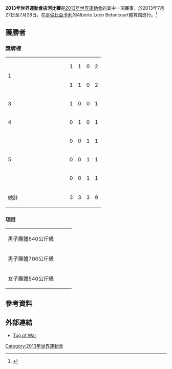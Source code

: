 
'''2013年世界運動會拔河比賽'''是[[2013年世界運動會|2013年世界運動會]]的其中一項賽事，於2013年7月27日至7月28日，在[[哥倫比亞|哥倫比亞]][[卡利|卡利]]的Alberto León Betancourt體育館進行。<ref>{{cite web|url=http://worldgames2013.sportresult.com/NH/en/300/Comp/DetailedScheduleByEvent?sportCode=TW|title=Info System：Schedule / Schedule by  Event（Tug of War）|publisher=worldgames2013.sportresult.com|accessdate=2013-07-29|archive-date=2020-11-30|archive-url=https://web.archive.org/web/20201130232544/http://worldgames2013.sportresult.com/nh/en/300/Comp/DetailedScheduleByEvent?sportCode=TW|dead-url=no}}</ref>

== 獲勝者 ==
=== 獎牌榜 ===
{| {{RankedMedalTable}}
|-
| rowspan=2|1 || width=150  align=left| {{flagIOC2|NED|2013年世界運動會}} || 1 || 1 || 0 || 2
|-
| align=left| {{flagIOC2|SUI|2013年世界運動會}} || 1 || 1 || 0 || 2
|-
| 3 || align=left| {{flagIOC2|TPE|2013年世界運動會}} || 1 || 0 || 0 || 1
|-
| 4 || align=left| {{flagIOC2|GBR|2013年世界運動會}} || 0 || 1 || 0 || 1
|-
| rowspan=3|5 || align=left| {{flagIOC2|GER|2013年世界運動會}} || 0 || 0 || 1 || 1
|-
| align=left| {{flagIOC2|RSA|2013年世界運動會}} || 0 || 0 || 1 || 1
|-
| align=left| {{flagIOC2|SWE|2013年世界運動會}} || 0 || 0 || 1 || 1
|- class="sortbottom"
!colspan=2| 總計 || 3 || 3 || 3 || 9
|}

=== 項目 ===
{| {{MedalistTable|type=項目|columns=1}}
|-
|男子團體640公斤級<br>{{DetailsLink|2013年世界運動會拔河比賽－男子團體640公斤級}}
| {{flagIOC2|SUI|2013年世界運動會}}
| {{flagIOC2|GBR|2013年世界運動會}}
| {{flagIOC2|GER|2013年世界運動會}}
|-
|男子團體700公斤級<br>{{DetailsLink|2013年世界運動會拔河比賽－男子團體700公斤級}}
| {{flagIOC2|NED|2013年世界運動會}}
| {{flagIOC2|SUI|2013年世界運動會}}
| {{flagIOC2|SWE|2013年世界運動會}}
|-
|女子團體540公斤級<br>{{DetailsLink|2013年世界運動會拔河比賽－女子團體540公斤級}}
| {{flagIOC2|TPE|2013年世界運動會}}
| {{flagIOC2|NED|2013年世界運動會}}
| {{flagIOC2|RSA|2013年世界運動會}}
|}

== 參考資料 ==
{{reflist}}

== 外部連結 ==
* [http://www.theworldgames.org/the-sports/sports/strength-sports/tug-of-war Tug of War]{{Wayback|url=http://www.theworldgames.org/the-sports/sports/strength-sports/tug-of-war |date=20170131025400 }} {{en icon}}

{{2013年世界運動會比賽項目}}

[[Category:2013年世界運動會|Category:2013年世界運動會]]